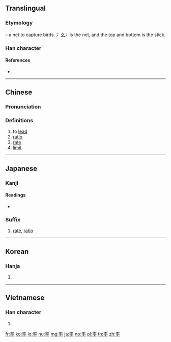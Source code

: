 {{character info/new}}
==Translingual==

===Etymology===
{{liushu|p}} – a net to capture birds. 冫幺冫is the net, and the top and bottom is the stick.

===Han character===
{{Han char|rn=95|rad=玄|as=06|sn=11|four=00403|canj=YIOJ}}

====References====
* {{Han ref|kx=0725.050|dkj=20817|dj=1135.040|hdz=10289.030|uh=7387|ud=29575|bh=B276|bd=45686}}

----

==Chinese==
{{zh-forms}}

===Pronunciation===
{{zh-pron
|m=lǜ,shuài,lüe
|c=leot6,seot1
|mc=y
|oc=y
|ma=
|cat=v,n
}}

===Definitions===
# to [[lead]]
# [[ratio]]
# [[rate]]
# [[limit]]

----

==Japanese==

===Kanji===
{{ja-kanji|grade=5|rs=玄06}}

====Readings====
* {{ja-readings|goon=[[しゅち]] (shuchi) {{non-joyo-reading}}, [[すい]] (sui) {{non-joyo-reading}}, [[そち]] (sochi) {{non-joyo-reading}}, [[りち]] (richi) {{non-joyo-reading}}|kanon=[[すい]] (sui) {{non-joyo-reading}}, [[そつ]] (sotsu), [[りつ]] (ritsu)|kun=[[ひきいる]] (hikiiru), [[おおむね]] (oomune), [[わりあい]] (wariai)}}

===Suffix===
{{ja-kanjitab|りつ|yomi=on}}
{{ja-pos|suffix|りつ|rom=ritsu}}

# [[rate]], [[ratio]]

----

==Korean==

===Hanja===
{{ko-hanja|hangeul=[[솔]], [[률]], [[율]]|eumhun=|rv=sol, ryul, yul|mr=sol, ryul, yul|y=sol, lyul, yul}}

# {{defn|lang=ko|sort=玄06}}

----

==Vietnamese==

===Han character===
{{vi-hantu|[[chuốt]], [[sót]], [[suất]], [[suốt]], [[sút]], [[thoắt]]|rs=玄06}}

# {{defn|lang=vi|sort=玄06}}

[[fr:率]]
[[ko:率]]
[[lo:率]]
[[hu:率]]
[[mg:率]]
[[ja:率]]
[[no:率]]
[[pl:率]]
[[th:率]]
[[zh:率]]